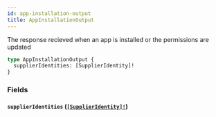 ```yaml
---
id: app-installation-output
title: AppInstallationOutput
---
```


The response recieved when an app is installed or the permissions are updated

```graphql
type AppInstallationOutput {
  supplierIdentities: [SupplierIdentity]!
}
```

### Fields

#### `supplierIdentities` ([`[SupplierIdentity]!`](/developers/supplier-apis/supply-api/graphql/reference/objects/supplier-identity))
